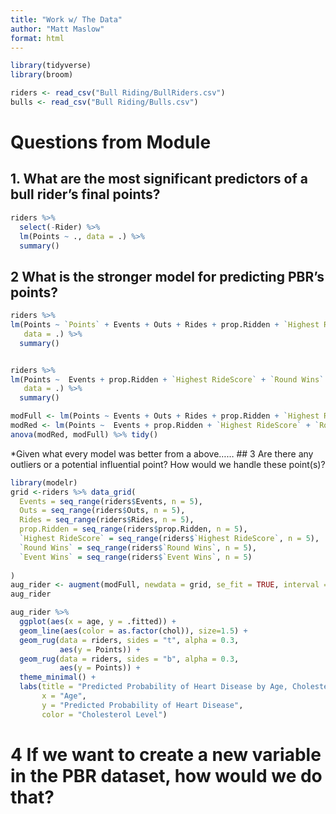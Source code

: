 ```yaml
---
title: "Work w/ The Data"
author: "Matt Maslow"
format: html
---
```


```r
library(tidyverse)
library(broom)
```

```r
riders <- read_csv("Bull Riding/BullRiders.csv")
bulls <- read_csv("Bull Riding/Bulls.csv")
```

# Questions from Module

## 1. What are the most significant predictors of a bull rider's final points?

```r
riders %>%
  select(-Rider) %>%
  lm(Points ~ ., data = .) %>%
  summary()
```




## 2 What is the stronger model for predicting PBR’s points?

```r
riders %>%
lm(Points ~ `Points` + Events + Outs + Rides + prop.Ridden + `Highest RideScore` + `Round Wins` + `Event Wins` ,
   data = .) %>%
  summary()


riders %>%
lm(Points ~  Events + prop.Ridden + `Highest RideScore` + `Round Wins` + `Event Wins` ,
   data = .) %>%
  summary()
```
```r
modFull <- lm(Points ~ Events + Outs + Rides + prop.Ridden + `Highest RideScore` + `Round Wins` + `Event Wins` , data = riders)
modRed <- lm(Points ~  Events + prop.Ridden + `Highest RideScore` + `Round Wins` + `Event Wins` , data = riders)
anova(modRed, modFull) %>% tidy()
```




*Given what every model was better from a above......
## 3 Are there any outliers or a potential influential point? How would we handle these point(s)?

```r
library(modelr)
grid <-riders %>% data_grid(
  Events = seq_range(riders$Events, n = 5),
  Outs = seq_range(riders$Outs, n = 5),
  Rides = seq_range(riders$Rides, n = 5),
  prop.Ridden = seq_range(riders$prop.Ridden, n = 5),
  `Highest RideScore` = seq_range(riders$`Highest RideScore`, n = 5),
  `Round Wins` = seq_range(riders$`Round Wins`, n = 5),
  `Event Wins` = seq_range(riders$`Event Wins`, n = 5)
  
)
aug_rider <- augment(modFull, newdata = grid, se_fit = TRUE, interval = "prediction")
aug_rider
```
```r
aug_rider %>%
  ggplot(aes(x = age, y = .fitted)) +
  geom_line(aes(color = as.factor(chol)), size=1.5) +
  geom_rug(data = riders, sides = "t", alpha = 0.3,
           aes(y = Points)) +
  geom_rug(data = riders, sides = "b", alpha = 0.3,
           aes(y = Points)) +
  theme_minimal() +
  labs(title = "Predicted Probability of Heart Disease by Age, Cholesterol, and Sex",
       x = "Age",
       y = "Predicted Probability of Heart Disease",
       color = "Cholesterol Level")
```



# 4 If we want to create a new variable in the PBR dataset, how would we do that?
















